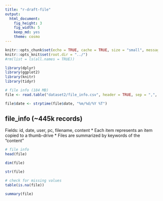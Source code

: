 ```yaml
---
title: "r-draft-file"
output: 
  html_document: 
    fig_height: 3
    fig_width: 5
    keep_md: yes
    theme: cosmo
---
```


```r
knitr::opts_chunk$set(echo = TRUE, cache = TRUE, size = "small", message = FALSE, warning = FALSE)
knitr::opts_knit$set(root.dir = "../")
#rm(list = ls(all.names = TRUE))
```

```r
library(dplyr)
library(ggplot2)
library(knitr)
library(tidyr)
```


```r
# file info (184 MB)
file <- read.table("dataset2/file_info.csv", header = TRUE, sep = ",", as.is = TRUE)

file$date <- strptime(file$date, "%m/%d/%Y %T")
```

## file_info (~445k records)
Fields: id, date, user, pc, filename, content
* Each item represents an item copied to a thumb-drive
* Files are summarized by keywords of the “content”

```r
# file info
head(file)

dim(file)

str(file)

# check for missing values
table(is.na(file))

summary(file)

```
